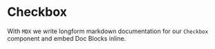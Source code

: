 
<Meta title="Checkbox" component={Checkbox} />

# Checkbox

With `MDX` we write longform markdown documentation for our `Checkbox` component and embed Doc Blocks inline.

<Props of={Checkbox} />

<Preview>
  <Story name="default">
    <Checkbox checked={boolean('Checked', true)} />
  </Story>
</Preview>

<Preview>
  <Story name="with label">
    <Checkbox checked={boolean('Checked', true)} label={text('Label', 'This is a checkbox label')} />
  </Story>
</Preview>
